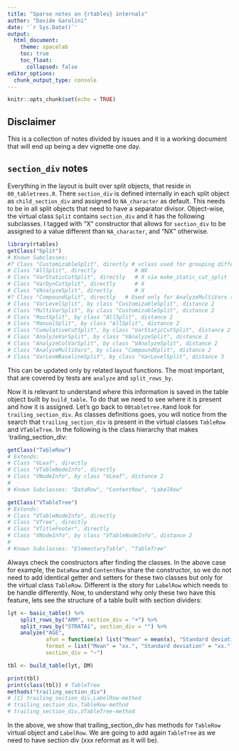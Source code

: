 ```yaml
---
title: "Sparse notes on {rtables} internals"
author: "Davide Garolini"
date: '`r Sys.Date()`'
output:
  html_document:
    theme: spacelab
    toc: true
    toc_float:
      collapsed: false
editor_options:
  chunk_output_type: console
---
```


```r
knitr::opts_chunk$set(echo = TRUE)
```


## Disclaimer
This is a collection of notes divided by issues and it is a working document that will end up being a dev vignette one day.


## `section_div` notes

Everything in the layout is built over split objects, that reside in `00_tabletrees.R`. There `section_div` is defined internally in each split object as `child_section_div` and assigned to `NA_character` as default. This needs to be in all split objects that need to have a separator divisor. Object-wise, the virtual class `Split` contains `section_div` and it has the following subclasses. I tagged with "X" constructor that allows for `section_div` to be assigned to a value different than `NA_character`, and "NX" otherwise.

```r
library(rtables)
getClass("Split")
# Known Subclasses: 
#? Class "CustomizableSplit", directly # vclass used for grouping different split types (I guess)
# Class "AllSplit", directly            # NX
# Class "VarStaticCutSplit", directly   # X via make_static_cut_split
# Class "VarDynCutSplit", directly      # X
# Class "VAnalyzeSplit", directly       # X
#? Class "CompoundSplit", directly   # Used only for AnalyzeMultiVars (maybe not needed?)
# Class "VarLevelSplit", by class "CustomizableSplit", distance 2            # X
# Class "MultiVarSplit", by class "CustomizableSplit", distance 2            # X
# Class "RootSplit", by class "AllSplit", distance 2                         # NX
# Class "ManualSplit", by class "AllSplit", distance 2                       # X
# Class "CumulativeCutSplit", by class "VarStaticCutSplit", distance 2       # X via make_static_cut_split
# Class "AnalyzeVarSplit", by class "VAnalyzeSplit", distance 2         # Virtual
# Class "AnalyzeColVarSplit", by class "VAnalyzeSplit", distance 2           # X
# Class "AnalyzeMultiVars", by class "CompoundSplit", distance 2             # X
# Class "VarLevWBaselineSplit", by class "VarLevelSplit", distance 3         # NX
```

This can be updated only by related layout functions. The most important, that are covered by tests are `analyze` and `split_rows_by`.

Now it is relevant to understand where this information is saved in the table object built by `build_table`. To do that we need to see where it is present and how it is assigned. Let's go back to `00tabletree.R`and look for `trailing_section_div`. As classes definitions goes, you will notice from the search that `trailing_section_div` is present in the virtual classes `TableRow` and `VTableTree`. In the following is the class hierarchy that makes `trailing_section_div:

```r
getClass("TableRow")
# Extends: 
# Class "VLeaf", directly
# Class "VTableNodeInfo", directly
# Class "VNodeInfo", by class "VLeaf", distance 2
# 
# Known Subclasses: "DataRow", "ContentRow", "LabelRow"

getClass("VTableTree")
# Extends: 
# Class "VTableNodeInfo", directly
# Class "VTree", directly
# Class "VTitleFooter", directly
# Class "VNodeInfo", by class "VTableNodeInfo", distance 2
# 
# Known Subclasses: "ElementaryTable", "TableTree"
```

Always check the constructors after finding the classes. In the above case for example, the `DataRow` and `ContentRow` share the constructor, so we do not need to add identical getter and setters for these two classes but only for the virtual class `TableRow`. Different is the story for `LabelRow` which needs to be handle differently. Now, to understand why only these two have this feature, lets see the structure of a table built with section dividers:

```r
lyt <- basic_table() %>%
    split_rows_by("ARM", section_div = "+") %>%
    split_rows_by("STRATA1", section_div = "") %>%
    analyze("AGE", 
            afun = function(x) list("Mean" = mean(x), "Standard deviation" = sd(x)), 
            format = list("Mean" = "xx.", "Standard deviation" = "xx."), 
            section_div = "~")

tbl <- build_table(lyt, DM)

print(tbl)
print(class(tbl)) # TableTree
methods("trailing_section_div")
# [1] trailing_section_div,LabelRow-method   
# trailing_section_div,TableRow-method   
# trailing_section_div,VTableTree-method
```

In the above, we show that trailing_section_div has methods for `TableRow` virtual object and `LabelRow`. We are going to add again `TableTree` as we need to have section div (xxx reformat as it will be).
